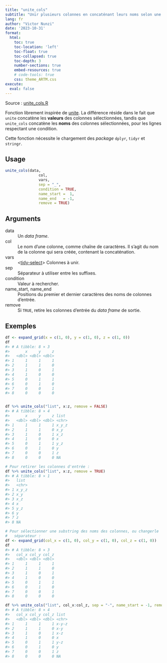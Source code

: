 ```yaml
---
title: "unite_cols"
subtitle: "Unir plusieurs colonnes en concaténant leurs noms selon une condition"
lang: fr
author: "Victor Nunzi"
date: '2023-10-31'
format: 
  html:
    toc: true
    toc-location: 'left'
    toc-float: true
    toc-collapsed: true
    toc-depth: 3
    number-sections: true
    embed-resources: true
    # code-tools: true
    css: theme_ARTM.css
execute: 
  eval: false
---
```


Source : [unite_cols.R]()

Fonction librement inspirée de [unite](https://tidyr.tidyverse.org/reference/unite.html). La différence réside dans le fait que `unite` concatène les **valeurs** des colonnes sélectionnées, tandis que `unite_cols` concatène les **noms** des colonnes sélectionnées, pour les lignes respectant une condition.

Cette fonction nécessite le chargement des _package_ `dplyr`, `tidyr` et `stringr`.

## Usage {-}

```r
unite_cols(data,
               col,
               vars,
               sep = "_",
               condition = TRUE,
               name_start =  1,
               name_end   = -1,
               remove = TRUE)
```

## Arguments {-}

data
: Un _data frame_.

col
: Le nom d'une colonne, comme chaîne de caractères. Il s'agit du nom de la colonne qui sera créée, contenant la concaténation.

vars
: <[tidy-select](https://tidyr.tidyverse.org/reference/tidyr_tidy_select.html)> Colonnes à unir.

sep
: Séparateur à utiliser entre les suffixes.

condition
: Valeur à rechercher.

name_start, name_end
: Positions du premier et dernier caractères des noms de colonnes d'entrée.

remove
: Si `TRUE`, retire les colonnes d'entrée du _data frame_ de sortie.

## Exemples {-}

```r
df <- expand_grid(x = c(1, 0), y = c(1, 0), z = c(1, 0))
df
#> # A tibble: 8 × 3
#>       x     y     z
#>   <dbl> <dbl> <dbl>
#> 1     1     1     1
#> 2     1     1     0
#> 3     1     0     1
#> 4     1     0     0
#> 5     0     1     1
#> 6     0     1     0
#> 7     0     0     1
#> 8     0     0     0


df %>% unite_cols("list", x:z, remove = FALSE)
#> # A tibble: 8 × 4
#>       x     y     z list 
#>   <dbl> <dbl> <dbl> <chr>
#> 1     1     1     1 x_y_z
#> 2     1     1     0 x_y  
#> 3     1     0     1 x_z  
#> 4     1     0     0 x    
#> 5     0     1     1 y_z  
#> 6     0     1     0 y    
#> 7     0     0     1 z    
#> 8     0     0     0 NA

# Pour retirer les colonnes d'entrée :
df %>% unite_cols("list", x:z, remove = TRUE)
#> # A tibble: 8 × 1
#>   list 
#>   <chr>
#> 1 x_y_z
#> 2 x_y  
#> 3 x_z  
#> 4 x    
#> 5 y_z  
#> 6 y    
#> 7 z    
#> 8 NA

# Pour sélectionner une substring des noms des colonnes, ou changerle 
#   séparateur :
df <- expand_grid(col_x = c(1, 0), col_y = c(1, 0), col_z = c(1, 0))
df
#> # A tibble: 8 × 3
#>   col_x col_y col_z
#>   <dbl> <dbl> <dbl>
#> 1     1     1     1
#> 2     1     1     0
#> 3     1     0     1
#> 4     1     0     0
#> 5     0     1     1
#> 6     0     1     0
#> 7     0     0     1
#> 8     0     0     0

df %>% unite_cols("list", col_x:col_z, sep = "-", name_start = -1, remove = FALSE)
#> # A tibble: 8 × 4
#>   col_x col_y col_z list 
#>   <dbl> <dbl> <dbl> <chr>
#> 1     1     1     1 x-y-z
#> 2     1     1     0 x-y  
#> 3     1     0     1 x-z  
#> 4     1     0     0 x    
#> 5     0     1     1 y-z  
#> 6     0     1     0 y    
#> 7     0     0     1 z    
#> 8     0     0     0 NA  
```

